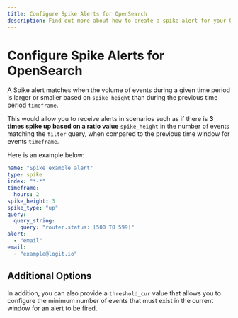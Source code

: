 ```yaml
---
title: Configure Spike Alerts for OpenSearch
description: Find out more about how to create a spike alert for your OpenSearch logs or metrics in this article from Logit.io.
---
```


# Configure Spike Alerts for OpenSearch

A Spike alert matches when the volume of events during a given time 
period is larger or smaller based on `spike_height` than during the 
previous time period `timeframe`.

This would allow you to receive alerts in scenarios such as if there 
is **3 times spike up based on a ratio value** `spike_height` in the 
number of events matching the `filter` query, when compared to the 
previous time window for events `timeframe`. 

Here is an example below:

```yaml copy
name: "Spike example alert"
type: spike
index: "*-*"
timeframe:
  hours: 2
spike_height: 3
spike_type: "up"
query:
  query_string:
    query: "router.status: [500 TO 599]"
alert:
  - "email"
email:
  - "example@logit.io"
```

## Additional Options

In addition, you can also provide a `threshold_cur` value that 
allows you to configure the minimum number of events that must 
exist in the current window for an alert to be fired.